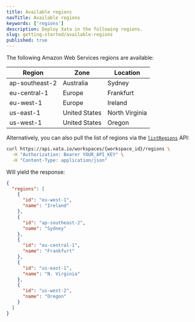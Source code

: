 ```yaml
---
title: Available regions
navTitle: Available regions
keywords: ['regions']
description: Deploy Xata in the following regions.
slug: getting-started/available-regions
published: true
---
```


The following Amazon Web Services regions are available:

| Region         | Zone          | Location       |
| -------------- | ------------- | -------------- |
| ap-southeast-2 | Australia     | Sydney         |
| eu-central-1   | Europe        | Frankfurt      |
| eu-west-1      | Europe        | Ireland        |
| us-east-1      | United States | North Virginia |
| us-west-1      | United States | Oregon         |

Alternatively, you can also pull the list of regions via the [`listRegions`](/docs/api-reference/workspaces/workspace_id/regions) API:

```bash
curl https://api.xata.io/workspaces/{workspace_id}/regions \
  -H "Authorization: Bearer YOUR_API_KEY" \
  -H "Content-Type: application/json"
```

Will yield the response:

```json
{
  "regions": [
    {
      "id": "eu-west-1",
      "name": "Ireland"
    },
    {
      "id": "ap-southeast-2",
      "name": "Sydney"
    },
    {
      "id": "eu-central-1",
      "name": "Frankfurt"
    },
    {
      "id": "us-east-1",
      "name": "N. Virginia"
    },
    {
      "id": "us-west-2",
      "name": "Oregon"
    }
  ]
}
```
